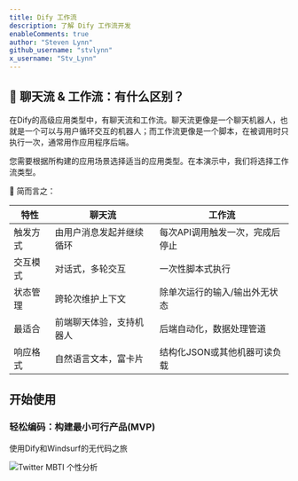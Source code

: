 ```yaml
---
title: Dify 工作流
description: 了解 Dify 工作流开发
enableComments: true
author: "Steven Lynn"
github_username: "stvlynn"
x_username: "Stv_Lynn"
---
```


## 🤔 聊天流 & 工作流：有什么区别？

在Dify的高级应用类型中，有聊天流和工作流。聊天流更像是一个聊天机器人，也就是一个可以与用户循环交互的机器人；而工作流更像是一个脚本，在被调用时只执行一次，通常用作应用程序后端。

您需要根据所构建的应用场景选择适当的应用类型。在本演示中，我们将选择工作流类型。

🌰 简而言之：

| 特性 | 聊天流 | 工作流 |
|---------|----------|----------|
| 触发方式 | 由用户消息发起并继续循环 | 每次API调用触发一次，完成后停止 |
| 交互模式 | 对话式，多轮交互 | 一次性脚本式执行 |
| 状态管理 | 跨轮次维护上下文 | 除单次运行的输入/输出外无状态 |
| 最适合 | 前端聊天体验，支持机器人 | 后端自动化，数据处理管道 |
| 响应格式 | 自然语言文本，富卡片 | 结构化JSON或其他机器可读负载 |

## 开始使用

### 轻松编码：构建最小可行产品(MVP)

<Cards>
   <Card 
    href="./playground/twitter-mbti-receipt" 
    title="构建MVP：前端与后端"
  >
  <p>使用Dify和Windsurf的无代码之旅</p>
    <img src="https://s2.loli.net/2025/05/12/bDNACQq2Stp4L76.png" alt="Twitter MBTI 个性分析" />
    </Card>
</Cards>